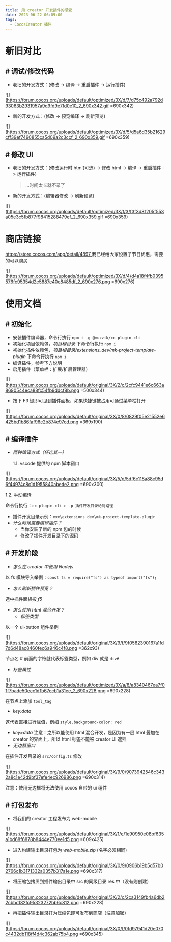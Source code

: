 ```yaml
---
title: 用 creator 开发插件的感受
date: 2023-06-22 06:09:00
tags:
  - CocosCreator 插件
---
```


# 新旧对比

## # 调试/修改代码

- 老旧的开发方式：(修改 -> 编译 -> 重启插件 -> 运行插件)

![](https://forum.cocos.org/uploads/default/optimized/3X/d/7/d75c492a792d93063b2931957a9d9fd9e7fd0e10_2_690x342.gif =690x342)

- 新的开发方式：(修改 -> 预览编译 -> 刷新预览)

![](https://forum.cocos.org/uploads/default/optimized/3X/d/5/d5a6d35b21629cff39ef7490855ca5d09a2c3ccf_2_690x359.gif =690x359)

## # 修改 UI

- 老旧的开发方式：(修改运行时 html(可选) -> 修改 html -> 编译 -> 重启插件 -> 运行插件)
  > …时间太长就不录了
- 新的开发方式：(编辑器修改 -> 刷新预览)

![](https://forum.cocos.org/uploads/default/optimized/3X/f/3/f3f3d81205f553a05e3c5fb877f98415288479ef_2_690x359.gif =690x359)

# 商店链接

<a href="https://store.cocos.com/app/detail/4897" rel="nofollow noopener">
  https://store.cocos.com/app/detail/4897
</a>
我已经给大家设置了节日优惠，需要的可以购买

![](https://forum.cocos.org/uploads/default/optimized/3X/d/4/d4a18f4fb0395576fc95354d2e5887e40e8485df_2_690x276.png =690x276)

# 使用文档

## # 初始化

- 安装插件编译器，命令行执行 `npm i -g @muzzik/cc-plugin-cli`
- 初始化项目依赖包，_项目根目录_ 下命令行执行 `npm i`
- 初始化插件依赖包，_项目根目录/extensions_dev/mk-project-template-plugin_ 下命令行执行 `npm i`
- 编译插件，参考下方说明
- 启用插件（菜单栏：扩展/扩展管理器）

![](https://forum.cocos.org/uploads/default/original/3X/2/c/2cfc9441e6c663a8690544eca88fc54fb9ddcf8b.png =500x344)

- 按下 F3 键即可见到插件面板，如果快捷键被占用可通过菜单栏打开

![](https://forum.cocos.org/uploads/default/original/3X/0/8/0829f05e21552e6425bd1b86faf96c2b874e97cd.png =369x190)

## # 编译插件

- _两种编译方式（任选其一）_

  1.1. vscode 提供的 npm 脚本窗口

![](https://forum.cocos.org/uploads/default/original/3X/5/d/5df6c118a88c95d6f44974c8c1d1955840abede2.png =690x300)

1.2. 手动编译

命令行执行：`cc-plugin-cli c -p 插件开发目录绝对路径`

- 插件开发目录示例：`xxx\extensions_dev\mk-project-template-plugin`
- _什么时候需要编译插件？_
  - 当你安装了新的 npm 包的时候
  - 修改了插件开发目录下的源码

## # 开发阶段

- _怎么在 creator 中使用 Nodejs_

以 fs 模块导入举例：`const fs = require("fs") as typeof import("fs");`

- _怎么刷新插件预览？_

选中插件面板按 _f5_

- _怎么使用 html 混合开发？_
  - _标签类型_

以一个 ui-button 组件举例

![](https://forum.cocos.org/uploads/default/original/3X/9/f/9f0582390167a1fd7d6d48ac8460fec6a946c4f8.png =362x93)

>

节点名 # 前面的字符就代表标签类型，例如 div 就是 `div#`

- _标签属性_

![](https://forum.cocos.org/uploads/default/optimized/3X/a/8/a8340467ea7f01f7bade50ecc1d1b67ecb1a31ee_2_690x228.png =690x228)

在节点上添加 `tool_tag`

- _key:data_

这代表直接进行赋值，例如 `style.background-color: red`

- _key=data_
  注意：之所以能使用 html 混合开发，是因为有一层 html 叠加在 creator 的界面上，所以 html 标签不能被 creator UI 遮挡
- _无边框窗口_

在插件开发目录的 `src/config.ts` 修改

![](https://forum.cocos.org/uploads/default/original/3X/9/0/9073942546c3432a8c1e42d9bf37efe4ec926986.png =690x314)

注意：使用无边框将无法使用 cocos 自带的 ui 组件

## # 打包发布

- 将我们的 creator 工程发布为 web-mobile

![](https://forum.cocos.org/uploads/default/original/3X/1/e/1e90950e08bf635a1bd68f6878b8444e770ee1d5.png =609x425)

- 进入构建输出目录打包为 _web-mobile.zip_ (名字必须相同)

![](https://forum.cocos.org/uploads/default/original/3X/0/9/0906b19b5d57b02766c1b3171332a0357b317a1e.png =690x317)

- 将压缩包拷贝到插件输出目录中 src 的同级目录 res 中（没有则创建）

![](https://forum.cocos.org/uploads/default/original/3X/2/c/2ca3149fb4a6db22cbbc182fc95323272bb6c812.png =690x228)

- 再把插件输出目录打为压缩包即可发布到商店（注意加密）

![](https://forum.cocos.org/uploads/default/original/3X/0/f/0fd97941d20e070c4432db118ff4d4c362ab75b4.png =690x345)
